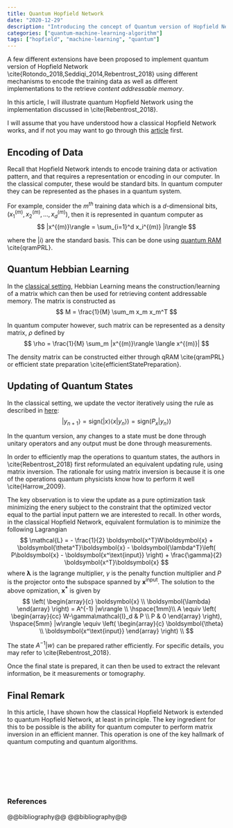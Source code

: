 ```yaml
---
title: Quantum Hopfield Network
date: "2020-12-29"
description: "Introducing the concept of Quantum version of Hopfield Network."
categories: ["quantum-machine-learning-algorithm"]
tags: ["hopfield", "machine-learning", "quantum"]
---
```



A few different extensions have been proposed to implement quantum version of Hopfield Network \cite{Rotondo_2018,Seddiqi_2014,Rebentrost_2018} using different mechanisms to encode the training data as well as different implementations to the retrieve *content addressable memory*.

In this article, I will illustrate quantum Hopfield Network using the implementation discussed in \cite{Rebentrost_2018}.

I will assume that you have understood how a classical Hopfield Network works, and if not you may want to go through this <a href="hopfield-network-intuition">article</a> first.

## Encoding of Data

Recall that Hopfield Network intends to encode training data or activation pattern, and that requires a representation or encoding in our computer. In the classical computer, these would be standard bits. In quantum computer they can be represented as the phases in a quantum system. 

For example, consider the $m^{th}$ training data which is a $d$-dimensional bits, $(x^{(m)}_1,x^{(m)}_2,\ldots,x^{(m)}_d)$, then it is represented in quantum computer as
$$
|x^{(m)}\rangle = \sum_{i=1}^d x_i^{(m)} |i\rangle
$$

where the $|i\rangle$ are the standard basis. This can be done using <a href="quantum-ram">quantum RAM</a> \cite{qramPRL}.

## Quantum Hebbian Learning

In the <a href="hopfield-network-intuition">classical setting</a>, Hebbian Learning means the construction/learning of a matrix which can then be used for retrieving content addressable memory. The matrix is constructed as 
$$
M = \frac{1}{M} \sum_m x_m x_m^T
$$

In quantum computer however, such matrix can be represented as a density matrix, $\rho$ defined by
$$
\rho = \frac{1}{M} \sum_m |x^{(m)}\rangle \langle x^{(m)}|
$$

The density matrix can be constructed either through qRAM \cite{qramPRL} or efficient state preparation \cite{efficientStatePreparation}.

## Updating of Quantum States

In the classical setting, we update the vector iteratively using the rule as described in <a href="hopfield-network-intuition">here</a>:
$$
|y_{n+1}\rangle = \text{sign}\left( |x\rangle \langle x|y_{n}\rangle \right) = \text{sign}\left( P_x|y_{n}\rangle \right)
$$

In the quantum version, any changes to a state must be done through unitary operators and any output must be done through measurements. 

In order to efficiently map the operations to quantum states, the authors in \cite{Rebentrost_2018} first reformulated an equivalent updating rule, using matrix inversion. The rationale for using matrix inversion is because it is one of the operations quantum physicists know how to perform it well \cite{Harrow_2009}. 

The key observation is to view the update as a pure optimization task minimizing the enery subject to the constraint that the optimized vector equal to the partial input pattern we are interested to recall. In other words, in the classical Hopfield Network, equivalent formulation is to minimize the following Lagrangian
$$
\mathcal{L} = - \frac{1}{2} \boldsymbol{x^T}W\boldsymbol{x} + \boldsymbol{\theta^T}\boldsymbol{x} - \boldsymbol{\lambda^T}\left( P\boldsymbol{x} - \boldsymbol{x^\text{input}}  \right) + \frac{\gamma}{2} \boldsymbol{x^T}\boldsymbol{x}
$$
where $\boldsymbol{\lambda}$ is the lagrange multiplier, $\gamma$ is the penalty function multiplier and $P$ is the projector onto the subspace spanned by $\boldsymbol{x^{\text{input}}}$. The solution to the above opmization, $\boldsymbol{x^*}$ is given by
$$
\left( \begin{array}{c} \boldsymbol{x} \\ \boldsymbol{\lambda} \end{array} \right) = A^{-1} |w\rangle \\
\hspace{1mm}\\
A \equiv \left( \begin{array}{cc} W-\gamma\mathcal{I}_d & P \\ P & 0 \end{array} \right), \hspace{5mm} |w\rangle \equiv \left( \begin{array}{c} \boldsymbol{\theta} \\ \boldsymbol{x^\text{input}} \end{array} \right) \\
$$

The state $A^{-1}|w\rangle$ can be prepared rather efficiently. For specific details, you may refer to \cite{Rebentrost_2018}.

Once the final state is prepared, it can then be used to extract the relevant information, be it measurements or tomography.

## Final Remark

In this article, I have shown how the classical Hopfield Network is extended to quantum Hopfield Network, at least in principle. The key ingredient for this to be possible is the ability for quantum computer to perform matrix inversion in an efficient manner. This operation is one of the key hallmark of quantum computing and quantum algorithms.


<br /><br />

<br /><br />

### References

@@bibliography@@
@@bibliography@@
